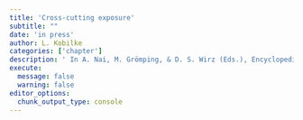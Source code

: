 ```yaml
---
title: 'Cross-cutting exposure'
subtitle: ""
date: 'in press'
author: L. Kobilke
categories: ['chapter']
description: ' In A. Nai, M. Grömping, & D. S. Wirz (Eds.), Encyclopedia of Political Communication. Edward Elgar Publishing'
execute: 
  message: false
  warning: false
editor_options: 
  chunk_output_type: console
---
```

